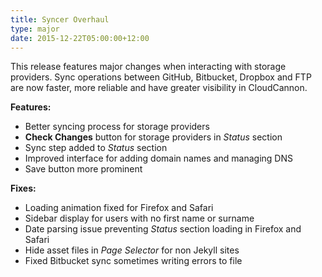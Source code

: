 ```yaml
---
title: Syncer Overhaul
type: major
date: 2015-12-22T05:00:00+12:00
---
```


This release features major changes when interacting with storage providers. Sync operations between GitHub, Bitbucket, Dropbox and FTP are now faster, more reliable and have greater visibility in CloudCannon.

**Features:**

* Better syncing process for storage providers
* **Check Changes** button for storage providers in *Status* section
* Sync step added to *Status* section
* Improved interface for adding domain names and managing DNS
* Save button more prominent

**Fixes:**

* Loading animation fixed for Firefox and Safari
* Sidebar display for users with no first name or surname
* Date parsing issue preventing *Status* section loading in Firefox and Safari
* Hide asset files in *Page Selector* for non Jekyll sites
* Fixed Bitbucket sync sometimes writing errors to file